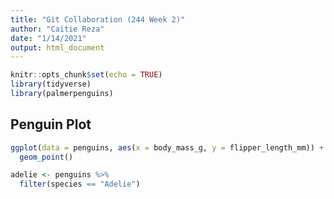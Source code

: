 ```yaml
---
title: "Git Collaboration (244 Week 2)"
author: "Caitie Reza"
date: "1/14/2021"
output: html_document
---
```


```r
knitr::opts_chunk$set(echo = TRUE)
library(tidyverse)
library(palmerpenguins)
```

## Penguin Plot

```r
ggplot(data = penguins, aes(x = body_mass_g, y = flipper_length_mm)) +
  geom_point()


```

```r
adelie <- penguins %>% 
  filter(species == "Adelie")
```

